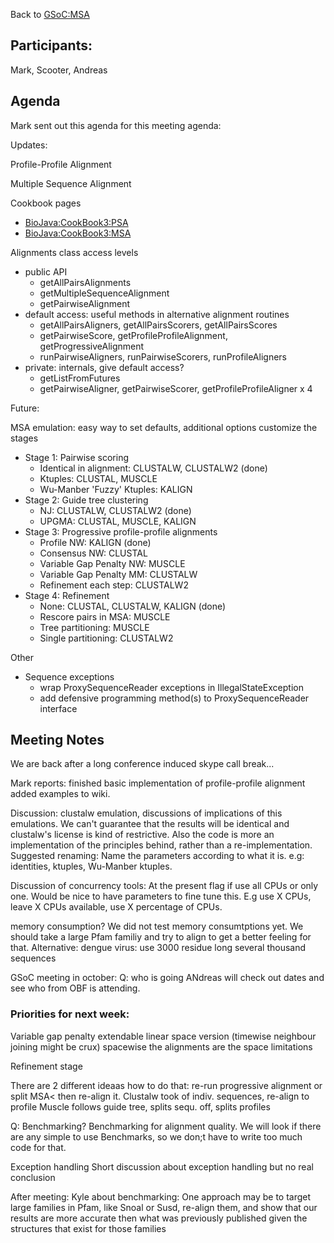 Back to [[GSoC:MSA]]

==Participants:==
Mark, Scooter, Andreas


==Agenda==
Mark sent out this agenda for this meeting agenda:

Updates:

Profile-Profile Alignment

Multiple Sequence Alignment

Cookbook pages
* [[BioJava:CookBook3:PSA]]
* [[BioJava:CookBook3:MSA]]

Alignments class access levels
* public API
** getAllPairsAlignments
** getMultipleSequenceAlignment
** getPairwiseAlignment
* default access: useful methods in alternative alignment routines
** getAllPairsAligners, getAllPairsScorers, getAllPairsScores
** getPairwiseScore, getProfileProfileAlignment, getProgressiveAlignment
** runPairwiseAligners, runPairwiseScorers, runProfileAligners
* private: internals, give default access?
** getListFromFutures
** getPairwiseAligner, getPairwiseScorer, getProfileProfileAligner x 4

Future:

MSA emulation: easy way to set defaults, additional options customize the stages
* Stage 1: Pairwise scoring
** Identical in alignment: CLUSTALW, CLUSTALW2 (done)
** Ktuples: CLUSTAL, MUSCLE
** Wu-Manber 'Fuzzy' Ktuples: KALIGN
* Stage 2: Guide tree clustering
** NJ: CLUSTALW, CLUSTALW2 (done)
** UPGMA: CLUSTAL, MUSCLE, KALIGN
* Stage 3: Progressive profile-profile alignments
** Profile NW: KALIGN (done)
** Consensus NW: CLUSTAL
** Variable Gap Penalty NW: MUSCLE
** Variable Gap Penalty MM: CLUSTALW
** Refinement each step: CLUSTALW2
* Stage 4: Refinement
** None: CLUSTAL, CLUSTALW, KALIGN (done)
** Rescore pairs in MSA: MUSCLE
** Tree partitioning: MUSCLE
** Single partitioning: CLUSTALW2

Other
* Sequence exceptions
** wrap ProxySequenceReader exceptions in IllegalStateException
** add defensive programming method(s) to ProxySequenceReader interface

==Meeting Notes==

We are back after a long conference induced skype call break...

Mark reports: finished  basic implementation of profile-profile alignment
added examples to wiki.

Discussion: clustalw emulation, discussions of implications of this emulations. We can't guarantee that the results will be identical and clustalw's license is kind of restrictive. Also the code is more an implementation of the principles behind, rather than a re-implementation.  Suggested renaming: Name the parameters according to what it is. e.g: identities, ktuples, Wu-Manber ktuples.

Discussion of concurrency tools: At the present flag if use all CPUs or only one. Would be nice to have parameters to fine tune this. E.g use X CPUs, leave X CPUs available,  use X percentage of CPUs.


memory consumption? We did not test memory consumtptions yet. We should take a large Pfam familiy and try to align to get a better feeling for that.
Alternative: dengue virus: use 3000 residue long  several thousand sequences

GSoC meeting in october: Q: who is going ANdreas will check out dates and see who from OBF is attending.


===Priorities for next week:===

Variable gap penalty extendable
linear space version (timewise neighbour joining might be crux)
spacewise the alignments are the space limitations

Refinement stage

There are 2 different ideaas how to do that: re-run progressive alignment or split MSA< then re-align it.
Clustalw took of indiv. sequences, re-align to profile
Muscle follows guide tree, splits sequ. off, splits profiles

Q: Benchmarking? Benchmarking for alignment quality. We will look if there are any simple to use Benchmarks, so we don;t have to write too much code for that.

Exception handling Short discussion about exception handling but no real conclusion


After meeting:
Kyle about benchmarking:
One approach may be to target large families in Pfam, like Snoal or Susd, re-align them, and show that our results are more accurate then what was previously published given the structures that exist for those families